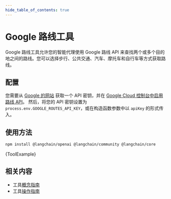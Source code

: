 ```yaml
---
hide_table_of_contents: true
---
```



# Google 路线工具

Google 路线工具允许您的智能代理使用 Google 路线 API 来查找两个或多个目的地之间的路线。您可以选择步行、公共交通、汽车、摩托车和自行车等方式获取路线。

## 配置

您需要从 [Google 的网站](https://developers.google.com/maps/documentation/places/web-service/overview)
获取一个 API 密钥，并在 [Google Cloud 控制台中启用路线 API](https://console.cloud.google.com/apis/library/routes.googleapis.com)。
然后，将您的 API 密钥设置为 `process.env.GOOGLE_ROUTES_API_KEY`，或在构造函数参数中以 `apiKey` 的形式传入。

## 使用方法


<IntegrationInstallTooltip></IntegrationInstallTooltip>

```bash npm2yarn
npm install @langchain/openai @langchain/community @langchain/core
```


<CodeBlock language="typescript">{ToolExample}</CodeBlock>

## 相关内容

- 工具[概念指南](/docs/concepts/tools)
- 工具[操作指南](/docs/how_to/#tools)
